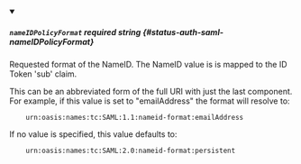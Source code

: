 
<details className="config-field" data-expandable="false" open>
<summary>

##### `nameIDPolicyFormat` <span className="config-field-required" data-required="false">required</span> <span className="config-field-type">string</span> <span className="config-field-default"></span> <span className="config-field-enum"></span> {#status-auth-saml-nameIDPolicyFormat}

Requested format of the NameID. The NameID value is is mapped to the ID Token
'sub' claim.

This can be an abbreviated form of the full URI with just the last component. For
example, if this value is set to "emailAddress" the format will resolve to:

		urn:oasis:names:tc:SAML:1.1:nameid-format:emailAddress

If no value is specified, this value defaults to:

		urn:oasis:names:tc:SAML:2.0:nameid-format:persistent

</summary>



</details>
